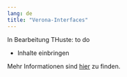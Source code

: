 ```yaml
---
lang: de
title: "Verona-Interfaces"
---
```


::: {.callout-note}
In Bearbeitung THuste: to do

* Inhalte einbringen

:::

Mehr Informationen sind [hier](https://verona-interfaces.github.io/intro) zu finden.

